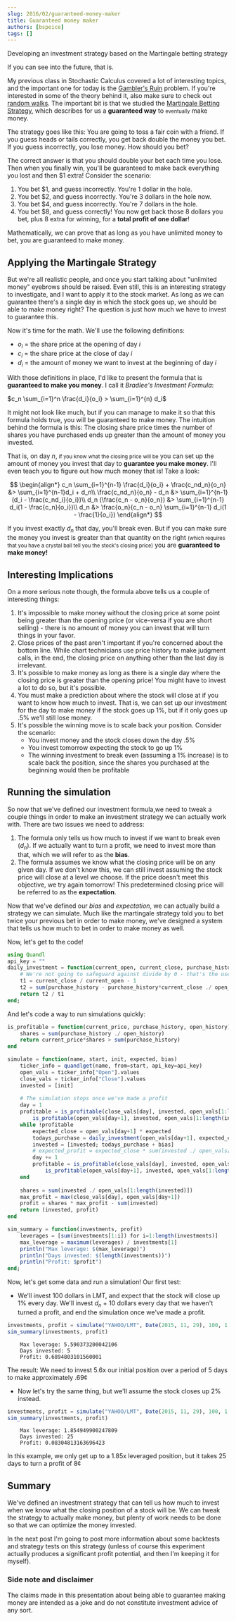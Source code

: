 ```yaml
---
slug: 2016/02/guaranteed-money-maker
title: Guaranteed money maker
authors: [bspeice]
tags: []
---
```


Developing an investment strategy based on the Martingale betting strategy

If you can see into the future, that is.

<!-- truncate -->

My previous class in Stochastic Calculus covered a lot of interesting topics, and the important one for today is the [Gambler's Ruin][1] problem. If you're interested in some of the theory behind it, also make sure to check out [random walks][2]. The important bit is that we studied the [Martingale Betting Strategy][3], which describes for us a **guaranteed way** to <small>eventually</small> make money.

The strategy goes like this: You are going to toss a fair coin with a friend. If you guess heads or tails correctly, you get back double the money you bet. If you guess incorrectly, you lose money. How should you bet?

The correct answer is that you should double your bet each time you lose. Then when you finally win, you'll be guaranteed to make back everything you lost and then &#36;1 extra! Consider the scenario:

1. You bet &#36;1, and guess incorrectly. You're 1 dollar in the hole.
2. You bet &#36;2, and guess incorrectly. You're 3 dollars in the hole now.
3. You bet &#36;4, and guess incorrectly. You're 7 dollars in the hole.
4. You bet &#36;8, and guess correctly! You now get back those 8 dollars you bet, plus 8 extra for winning, for a **total profit of one dollar**!

Mathematically, we can prove that as long as you have unlimited money to bet, you are guaranteed to make money.

## Applying the Martingale Strategy

But we're all realistic people, and once you start talking about "unlimited money" eyebrows should be raised. Even still, this is an interesting strategy to investigate, and I want to apply it to the stock market. As long as we can guarantee there's a single day in which the stock goes up, we should be able to make money right? The question is just how much we have to invest to guarantee this.

Now it's time for the math. We'll use the following definitions:

- $o_i$ = the share price at the opening of day $i$
- $c_i$ = the share price at the close of day $i$
- $d_i$ = the amount of money we want to invest at the beginning of day $i$

With those definitions in place, I'd like to present the formula that is **guaranteed to make you money**. I call it *Bradlee's Investment Formula*:

$c_n \sum_{i=1}^n \frac{d_i}{o_i} > \sum_{i=1}^{n} d_i$

It might not look like much, but if you can manage to make it so that this formula holds true, you will be guaranteed to make money. The intuition behind the formula is this: The closing share price times the number of shares you have purchased ends up greater than the amount of money you invested.

That is, on day $n$, <small>if you know what the closing price will be</small> you can set up the amount of money you invest that day to **guarantee you make money**. I'll even teach you to figure out how much money that is! Take a look:

$$
\begin{align*}
c_n \sum_{i=1}^{n-1} \frac{d_i}{o_i} + \frac{c_nd_n}{o_n} &> \sum_{i=1}^{n-1}d_i + d_n\\
\frac{c_nd_n}{o_n} - d_n &> \sum_{i=1}^{n-1}(d_i - \frac{c_nd_i}{o_i})\\
d_n (\frac{c_n - o_n}{o_n}) &> \sum_{i=1}^{n-1} d_i(1 - \frac{c_n}{o_i})\\
d_n &> \frac{o_n}{c_n - o_n} \sum_{i=1}^{n-1} d_i(1 - \frac{1}{o_i})
\end{align*}
$$

If you invest exactly $d_n$ that day, you'll break even. But if you can make sure the money you invest is greater than that quantity on the right <small>(which requires that you have a crystal ball tell you the stock's closing price)</small> you are **guaranteed to make money!**

## Interesting Implications

On a more serious note though, the formula above tells us a couple of interesting things:

1. It's impossible to make money without the closing price at some point being greater than the opening price (or vice-versa if you are short selling) - there is no amount of money you can invest that will turn things in your favor.
2. Close prices of the past aren't important if you're concerned about the bottom line. While chart technicians use price history to make judgment calls, in the end, the closing price on anything other than the last day is irrelevant.
3. It's possible to make money as long as there is a single day where the closing price is greater than the opening price! You might have to invest a lot to do so, but it's possible.
4. You must make a prediction about where the stock will close at if you want to know how much to invest. That is, we can set up our investment for the day to make money if the stock goes up 1%, but if it only goes up .5% we'll still lose money.
5. It's possible the winning move is to scale back your position. Consider the scenario:
    - You invest money and the stock closes down the day .5%
    - You invest tomorrow expecting the stock to go up 1%
    - The winning investment to break even (assuming a 1% increase) is to scale back the position, since the shares you purchased at the beginning would then be profitable

## Running the simulation

So now that we've defined our investment formula,we need to tweak a couple things in order to make an investment strategy we can actually work with. There are two issues we need to address:

1. The formula only tells us how much to invest if we want to break even ($d_n$). If we actually want to turn a profit, we need to invest more than that, which we will refer to as the **bias**.
2. The formula assumes we know what the closing price will be on any given day. If we don't know this, we can still invest assuming the stock price will close at a level we choose. If the price doesn't meet this objective, we try again tomorrow! This predetermined closing price will be referred to as the **expectation**.

Now that we've defined our *bias* and *expectation*, we can actually build a strategy we can simulate. Much like the martingale strategy told you to bet twice your previous bet in order to make money, we've designed a system that tells us how much to bet in order to make money as well.

Now, let's get to the code!

[1]: https://en.wikipedia.org/wiki/Gambler's_ruin
[2]: https://en.wikipedia.org/wiki/Random_walk
[3]: https://en.wikipedia.org/wiki/Martingale_%28betting_system%29


```julia
using Quandl
api_key = ""
daily_investment = function(current_open, current_close, purchase_history, open_history)
    # We're not going to safeguard against divide by 0 - that's the user's responsibility
    t1 = current_close / current_open - 1
    t2 = sum(purchase_history - purchase_history*current_close ./ open_history)
    return t2 / t1
end;
```

And let's code a way to run simulations quickly:


```julia
is_profitable = function(current_price, purchase_history, open_history)
    shares = sum(purchase_history ./ open_history)
    return current_price*shares > sum(purchase_history)
end

simulate = function(name, start, init, expected, bias)
    ticker_info = quandlget(name, from=start, api_key=api_key)
    open_vals = ticker_info["Open"].values
    close_vals = ticker_info["Close"].values
    invested = [init]
    
    # The simulation stops once we've made a profit
    day = 1
    profitable = is_profitable(close_vals[day], invested, open_vals[1:length(invested)]) ||
        is_profitable(open_vals[day+1], invested, open_vals[1:length(invested)])
    while !profitable
        expected_close = open_vals[day+1] * expected
        todays_purchase = daily_investment(open_vals[day+1], expected_close, invested, open_vals[1:day])
        invested = [invested; todays_purchase + bias]
        # expected_profit = expected_close * sum(invested ./ open_vals[1:length(invested)]) - sum(invested)
        day += 1
        profitable = is_profitable(close_vals[day], invested, open_vals[1:length(invested)]) ||
            is_profitable(open_vals[day+1], invested, open_vals[1:length(invested)])
    end
    
    shares = sum(invested ./ open_vals[1:length(invested)])
    max_profit = max(close_vals[day], open_vals[day+1])
    profit = shares * max_profit - sum(invested)
    return (invested, profit)
end

sim_summary = function(investments, profit)
    leverages = [sum(investments[1:i]) for i=1:length(investments)]
    max_leverage = maximum(leverages) / investments[1]
    println("Max leverage: $(max_leverage)")
    println("Days invested: $(length(investments))")
    println("Profit: $profit")
end;
```

Now, let's get some data and run a simulation! Our first test:

- We'll invest 100 dollars in LMT, and expect that the stock will close up 1% every day. We'll invest $d_n$ + 10 dollars every day that we haven't turned a profit, and end the simulation once we've made a profit.


```julia
investments, profit = simulate("YAHOO/LMT", Date(2015, 11, 29), 100, 1.01, 10)
sim_summary(investments, profit)
```

```
    Max leverage: 5.590373200042106
    Days invested: 5
    Profit: 0.6894803101560001
```

The result: We need to invest 5.6x our initial position over a period of 5 days to make approximately .69&#162;

- Now let's try the same thing, but we'll assume the stock closes up 2% instead.


```julia
investments, profit = simulate("YAHOO/LMT", Date(2015, 11, 29), 100, 1.02, 10)
sim_summary(investments, profit)
```

```
    Max leverage: 1.854949900247809
    Days invested: 25
    Profit: 0.08304813163696423
```

In this example, we only get up to a 1.85x leveraged position, but it takes 25 days to turn a profit of 8&#162;

## Summary

We've defined an investment strategy that can tell us how much to invest when we know what the closing position of a stock will be. We can tweak the strategy to actually make money, but plenty of work needs to be done so that we can optimize the money invested.

In the next post I'm going to post more information about some backtests and strategy tests on this strategy (unless of course this experiment actually produces a significant profit potential, and then I'm keeping it for myself).

### Side note and disclaimer

The claims made in this presentation about being able to guarantee making money are intended as a joke and do not constitute investment advice of any sort.